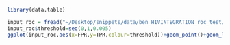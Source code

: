 ```r
library(data.table)

input_roc = fread("~/Desktop/snippets/data/ben_HIVINTEGRATION_roc_test/S24A_roc_data_0.005.txt")
input_roc$threshold=seq(0,1,0.005)
ggplot(input_roc,aes(x=FPR,y=TPR,colour=threshold))+geom_point()+geom_line()+scale_x_continuous(limits=c(0,1))+scale_y_continuous(limits=c(0,1))+geom_abline(intercept=1)

```